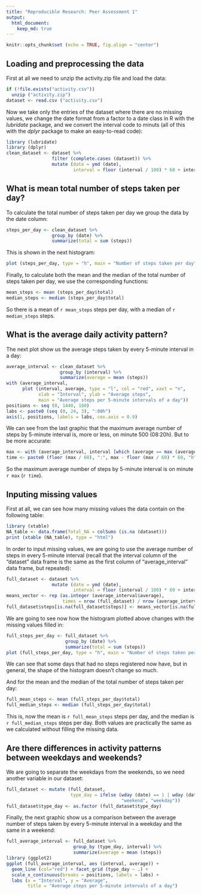 ```yaml
---
title: "Reproducible Research: Peer Assessment 1"
output: 
  html_document:
    keep_md: true
---
```


```r
knitr::opts_chunk$set (echo = TRUE, fig.align = "center")
```

## Loading and preprocessing the data

First at all we need to unzip the activity.zip file and load the data:

```r
if (!file.exists("activity.csv"))
  unzip ("activity.zip")
dataset <- read.csv ("activity.csv")
```

Now we take only the entries of the dataset where there are no missing values, we change the date format from a factor to a date class in R with the *lubridate* package, and we convert the interval code to minuts (all of this with the *dplyr* package to make an easy-to-read code):

```r
library (lubridate)
library (dplyr)
clean_dataset <- dataset %>%
                 filter (complete.cases (dataset)) %>%
                 mutate (date = ymd (date),
                         interval = floor (interval / 100) * 60 + interval %% 100)
```

## What is mean total number of steps taken per day?

To calculate the total number of steps taken per day we group the data by the date column:

```r
steps_per_day <- clean_dataset %>%
                 group_by (date) %>%
                 summarize(total = sum (steps))
```

This is shown in the next histogram:

```r
plot (steps_per_day, type = "h", main = "Number of steps taken per day", lwd = 7)
```

Finally, to calculate both the mean and the median of the total number of steps taken per day, we use the corresponding functions:

```r
mean_steps <- mean (steps_per_day$total)
median_steps <- median (steps_per_day$total)
```

So there is a mean of `r mean_steps` steps per day, with a median of `r median_steps` steps.

## What is the average daily activity pattern?

The next plot show us the average steps taken by every 5-minute interval in a day:

```r
average_interval <- clean_dataset %>%
                    group_by (interval) %>%
                    summarize(average = mean (steps))
with (average_interval,
      plot (interval, average, type = "l", col = "red", xaxt = "n",
            xlab = "Interval", ylab = "Average steps",
            main = "Average steps per 5-minute intervals of a day"))
positions <- seq (0, 1440, 180)
labs <- paste0 (seq (0, 24, 3), ":00h")
axis(1, positions, labels = labs, cex.axis = 0.9)
```

We can see from the last graphic that the maximum average number of steps by 5-minute interval is, more or less, on minute 500 (08:20h). But to be more accurate:

```r
max <- with (average_interval, interval [which (average == max (average))])
time <- paste0 (floor (max / 60), ":", max - floor (max / 60) * 60, "h")
```

So the maximum average number of steps by 5-minute interval is on minute `r max` (`r time`).

## Inputing missing values

First at all, we can see how many missing values the data contain on the following table:

```r
library (xtable)
NA_table <- data.frame(Total_NA = colSums (is.na (dataset)))
print (xtable (NA_table), type = "html")
```

In order to input missing values, we are going to use the average number of steps in every 5-minute interval (recall that the interval column of the "dataset" data frame is the same as the first column of "average_interval" data frame, but repeated):

```r
full_dataset <- dataset %>%
                 mutate (date = ymd (date),
                         interval = floor (interval / 100) * 60 + interval %% 100)
means_vector <- rep (as.integer (average_interval$average),
                     times = nrow (full_dataset) / nrow (average_interval))
full_dataset$steps[is.na(full_dataset$steps)] <- means_vector[is.na(full_dataset$steps)]
```

We are going to see now how the histogram plotted above changes with the missing values filled in:

```r
full_steps_per_day <- full_dataset %>%
                      group_by (date) %>%
                      summarize(total = sum (steps))
plot (full_steps_per_day, type = "h", main = "Number of steps taken per day", lwd = 7)
```

We can see that some days that had no steps registered now have, but in general, the shape of the histogram doesn't change so much.

And for the mean and the median of the total number of steps taken per day:

```r
full_mean_steps <- mean (full_steps_per_day$total)
full_median_steps <- median (full_steps_per_day$total)
```

This is, now the mean is `r full_mean_steps` steps per day, and the median is `r full_median_steps` steps per day. Both values are practically the same as we calculated without filling the missing data.

## Are there differences in activity patterns between weekdays and weekends?

We are going to separate the weekdays from the weekends, so we need another variable in our dataset:

```r
full_dataset <- mutate (full_dataset,
                        type_day = ifelse (wday (date) == 1 | wday (date) == 7,
                                           "weekend", "weekday"))
full_dataset$type_day <- as.factor (full_dataset$type_day)
```

Finally, the next graphic show us a comparison between the average number of steps taken by every 5-minute interval in a weekday and the same in a weekend:

```r
full_average_interval <- full_dataset %>%
                         group_by (type_day, interval) %>%
                         summarize(average = mean (steps))
library (ggplot2)
ggplot (full_average_interval, aes (interval, average)) +
  geom_line (col="red") + facet_grid (type_day ~ .) +
  scale_x_continuous(breaks = positions, labels = labs) +
  labs (x = "Interval", y = "Average",
        title = "Average steps per 5-minute intervals of a day")
```